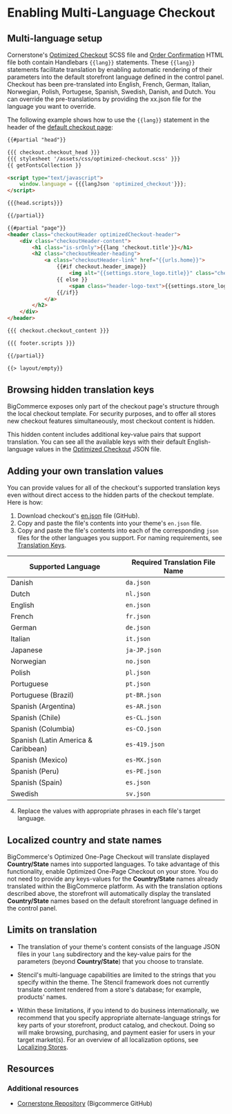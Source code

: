 # Enabling Multi-Language Checkout




## Multi-language setup

Cornerstone's [Optimized Checkout](https://github.com/bigcommerce/cornerstone/blob/master/assets/scss/optimized-checkout.scss) SCSS file and [Order Confirmation](https://github.com/bigcommerce/cornerstone/blob/master/templates/pages/order-confirmation.html) HTML file both contain Handlebars `{{lang}}` statements. These `{{lang}}` statements facilitate translation by enabling automatic rendering of their parameters into the default storefront language defined in the control panel. Checkout has been pre-translated into English, French, German, Italian, Norwegian, Polish, Portugese, Spanish, Swedish, Danish, and Dutch. You can override the pre-translations by providing the xx.json file for the language you want to override.

The following example shows how to use the `{{lang}}` statement in the header of the [default checkout page](https://github.com/bigcommerce/cornerstone/blob/master/templates/pages/checkout.html): 

```html showLineNumbers copy
{{#partial "head"}}

{{{ checkout.checkout_head }}}
{{{ stylesheet '/assets/css/optimized-checkout.scss' }}}
{{ getFontsCollection }}

<script type="text/javascript">
    window.language = {{{langJson 'optimized_checkout'}}};
</script>

{{{head.scripts}}}

{{/partial}}

{{#partial "page"}}
<header class="checkoutHeader optimizedCheckout-header">
    <div class="checkoutHeader-content">
        <h1 class="is-srOnly">{{lang 'checkout.title'}}</h1>
        <h2 class="checkoutHeader-heading">
            <a class="checkoutHeader-link" href="{{urls.home}}">
                {{#if checkout.header_image}}
                    <img alt="{{settings.store_logo.title}}" class="checkoutHeader-logo" id="logoImage" src="{{ checkout.header_image }}"/>
                {{ else }}
                    <span class="header-logo-text">{{settings.store_logo.title}}</span>
                {{/if}}
            </a>
        </h2>
    </div>
</header>

{{{ checkout.checkout_content }}}

{{{ footer.scripts }}}

{{/partial}}

{{> layout/empty}}
```

## Browsing hidden translation keys
BigCommerce exposes only part of the checkout page's structure through the local checkout template. For security purposes, and to offer all stores new checkout features simultaneously, most checkout content is hidden.

This hidden content includes additional key-value pairs that support translation. You can see all the available keys with their default English-language values in the [Optimized Checkout](https://github.com/bigcommerce/checkout-js/blob/master/packages/locale/src/translations/en.json) JSON file.

## Adding your own translation values

You can provide values for all of the checkout's supported translation keys even without direct access to the hidden parts of the checkout template. Here is how:

1. Download checkout's [en.json](https://github.com/bigcommerce/checkout-js/blob/master/packages/locale/src/translations/en.json) file (GitHub).
2. Copy and paste the file's contents into your theme's `en.json` file.
3. Copy and paste the file's contents into each of the corresponding `json` files for the other languages you support. For naming requirements, see [Translation Keys](/docs/storefront/stencil/themes/localization/translation-keys#the-schema).

| Supported Language | Required Translation File Name |
|-|-|
| Danish | `da.json`   |
| Dutch  | `nl.json`   |
| English | `en.json`  |
| French | `fr.json` |
| German | `de.json` |
| Italian | `it.json` |
| Japanese | `ja-JP.json` |
| Norwegian| `no.json`|
| Polish   | `pl.json` |
| Portuguese| `pt.json`|
| Portuguese (Brazil)| `pt-BR.json`|
| Spanish (Argentina) | `es-AR.json` |
| Spanish (Chile) | `es-CL.json` |
| Spanish (Columbia) | `es-CO.json` |
| Spanish (Latin America & Caribbean) | `es-419.json` |
| Spanish (Mexico)| `es-MX.json` |
| Spanish (Peru)| `es-PE.json` |
| Spanish (Spain)| `es.json` |
| Swedish | `sv.json`|

4. Replace the values with appropriate phrases in each file's target language.

## Localized country and state names

BigCommerce's Optimized One-Page Checkout will translate displayed **Country/State** names into supported languages. To take advantage of this functionality, enable Optimized One-Page Checkout on your store. You do not need to provide any keys-values for the **Country/State** names already translated within the BigCommerce platform. As with the translation options described above, the storefront will automatically display the translated **Country/State** names based on the default storefront language defined in the control panel.

## Limits on translation

* The translation of your theme's content consists of the language JSON files in your `lang` subdirectory and the key-value pairs for the parameters (beyond **Country/State**) that you choose to translate. 


* Stencil's multi-language capabilities are limited to the strings that you specify within the theme. The Stencil framework does not currently translate content rendered from a store's database; for example, products' names.

* Within these limitations, if you intend to do business internationally, we recommend that you specify appropriate alternate-language strings for key parts of your storefront, product catalog, and checkout. Doing so will make browsing, purchasing, and payment easier for users in your target market(s). For an overview of all localization options, see [Localizing Stores](/docs/storefront/stencil/themes/localization/stores).

## Resources

### Additional resources

* [Cornerstone Repository](https://github.com/bigcommerce/cornerstone) (Bigcommerce GitHub)
